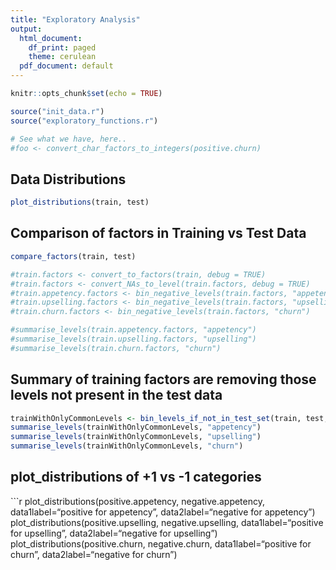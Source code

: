 ```yaml
---
title: "Exploratory Analysis"
output:
  html_document:
    df_print: paged
    theme: cerulean
  pdf_document: default
---
```


```r
knitr::opts_chunk$set(echo = TRUE)
```


```r

source("init_data.r")
source("exploratory_functions.r")

# See what we have, here..
#foo <- convert_char_factors_to_integers(positive.churn)
```

## Data Distributions

```r
plot_distributions(train, test)
```

## Comparison of factors in Training vs Test Data

```r
compare_factors(train, test)

#train.factors <- convert_to_factors(train, debug = TRUE)
#train.factors <- convert_NAs_to_level(train.factors, debug = TRUE)
#train.appetency.factors <- bin_negative_levels(train.factors, "appetency")
#train.upselling.factors <- bin_negative_levels(train.factors, "upselling")
#train.churn.factors <- bin_negative_levels(train.factors, "churn")

#summarise_levels(train.appetency.factors, "appetency")
#summarise_levels(train.upselling.factors, "upselling")
#summarise_levels(train.churn.factors, "churn")


```

## Summary of training factors are removing those levels not present in the test data
```r
trainWithOnlyCommonLevels <- bin_levels_if_not_in_test_set(train, test, "BIN")
summarise_levels(trainWithOnlyCommonLevels, "appetency")
summarise_levels(trainWithOnlyCommonLevels, "upselling")
summarise_levels(trainWithOnlyCommonLevels, "churn")

```


## plot_distributions of +1 vs -1 categories

```r
plot_distributions(positive.appetency, negative.appetency, data1label="positive for appetency", data2label="negative for appetency")
plot_distributions(positive.upselling, negative.upselling, data1label="positive for upselling", data2label="negative for upselling")
plot_distributions(positive.churn, negative.churn, data1label="positive for churn", data2label="negative for churn")


